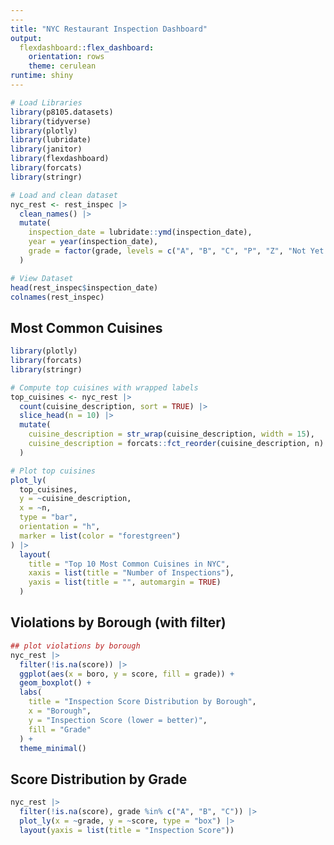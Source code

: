 ```yaml
---
---
title: "NYC Restaurant Inspection Dashboard"
output:
  flexdashboard::flex_dashboard:
    orientation: rows
    theme: cerulean
runtime: shiny
---
```


```r

# Load Libraries
library(p8105.datasets)
library(tidyverse)
library(plotly)
library(lubridate)
library(janitor)
library(flexdashboard)
library(forcats)
library(stringr)

# Load and clean dataset
nyc_rest <- rest_inspec |>
  clean_names() |>
  mutate(
    inspection_date = lubridate::ymd(inspection_date),
    year = year(inspection_date),
    grade = factor(grade, levels = c("A", "B", "C", "P", "Z", "Not Yet Graded"))
  )

# View Dataset
head(rest_inspec$inspection_date)
colnames(rest_inspec)
```

## Most Common Cuisines 
```r
library(plotly)
library(forcats)
library(stringr)

# Compute top cuisines with wrapped labels
top_cuisines <- nyc_rest |>
  count(cuisine_description, sort = TRUE) |>
  slice_head(n = 10) |>
  mutate(
    cuisine_description = str_wrap(cuisine_description, width = 15),
    cuisine_description = forcats::fct_reorder(cuisine_description, n)
  )

# Plot top cuisines
plot_ly(
  top_cuisines,
  y = ~cuisine_description,
  x = ~n,
  type = "bar",
  orientation = "h",
  marker = list(color = "forestgreen")
) |>
  layout(
    title = "Top 10 Most Common Cuisines in NYC",
    xaxis = list(title = "Number of Inspections"),
    yaxis = list(title = "", automargin = TRUE)
  )
```

## Violations by Borough (with filter)

```r
## plot violations by borough
nyc_rest |>
  filter(!is.na(score)) |>
  ggplot(aes(x = boro, y = score, fill = grade)) +
  geom_boxplot() +
  labs(
    title = "Inspection Score Distribution by Borough",
    x = "Borough",
    y = "Inspection Score (lower = better)",
    fill = "Grade"
  ) +
  theme_minimal()

```

## Score Distribution by Grade
```r
nyc_rest |>
  filter(!is.na(score), grade %in% c("A", "B", "C")) |>
  plot_ly(x = ~grade, y = ~score, type = "box") |>
  layout(yaxis = list(title = "Inspection Score"))
```



